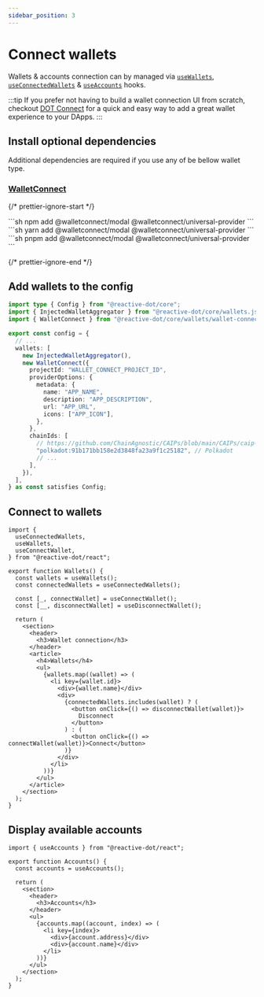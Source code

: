 ```yaml
---
sidebar_position: 3
---
```



# Connect wallets

Wallets & accounts connection can by managed via [`useWallets`](/api/react/function/useWallets), [`useConnectedWallets`](/api/react/function/useConnectedWallets) & [`useAccounts`](/api/react/function/useAccounts) hooks.

:::tip
If you prefer not having to build a wallet connection UI from scratch, checkout [DOT Connect](https://dotconnect.dev/) for a quick and easy way to add a great wallet experience to your DApps.
:::

## Install optional dependencies

Additional dependencies are required if you use any of be bellow wallet type.

### [WalletConnect](https://walletconnect.com/)

{/* prettier-ignore-start */}

<Tabs>
  <TabItem value="npm" label="npm" default>
    ```sh
    npm add @walletconnect/modal @walletconnect/universal-provider
    ```
  </TabItem>
  <TabItem value="yarn" label="yarn">
    ```sh
    yarn add @walletconnect/modal @walletconnect/universal-provider
    ```
  </TabItem>
    <TabItem value="pnpm" label="pnpm">
    ```sh
    pnpm add @walletconnect/modal @walletconnect/universal-provider
    ```
  </TabItem>
</Tabs>

{/* prettier-ignore-end */}

## Add wallets to the config

```ts title="config.ts"
import type { Config } from "@reactive-dot/core";
import { InjectedWalletAggregator } from "@reactive-dot/core/wallets.js";
import { WalletConnect } from "@reactive-dot/core/wallets/wallet-connect.js";

export const config = {
  // ...
  wallets: [
    new InjectedWalletAggregator(),
    new WalletConnect({
      projectId: "WALLET_CONNECT_PROJECT_ID",
      providerOptions: {
        metadata: {
          name: "APP_NAME",
          description: "APP_DESCRIPTION",
          url: "APP_URL",
          icons: ["APP_ICON"],
        },
      },
      chainIds: [
        // https://github.com/ChainAgnostic/CAIPs/blob/main/CAIPs/caip-13.md
        "polkadot:91b171bb158e2d3848fa23a9f1c25182", // Polkadot
        // ...
      ],
    }),
  ],
} as const satisfies Config;
```

## Connect to wallets

```tsx title="wallets.tsx"
import {
  useConnectedWallets,
  useWallets,
  useConnectWallet,
} from "@reactive-dot/react";

export function Wallets() {
  const wallets = useWallets();
  const connectedWallets = useConnectedWallets();

  const [_, connectWallet] = useConnectWallet();
  const [__, disconnectWallet] = useDisconnectWallet();

  return (
    <section>
      <header>
        <h3>Wallet connection</h3>
      </header>
      <article>
        <h4>Wallets</h4>
        <ul>
          {wallets.map((wallet) => (
            <li key={wallet.id}>
              <div>{wallet.name}</div>
              <div>
                {connectedWallets.includes(wallet) ? (
                  <button onClick={() => disconnectWallet(wallet)}>
                    Disconnect
                  </button>
                ) : (
                  <button onClick={() => connectWallet(wallet)}>Connect</button>
                )}
              </div>
            </li>
          ))}
        </ul>
      </article>
    </section>
  );
}
```

## Display available accounts

```tsx title="accounts.tsx"
import { useAccounts } from "@reactive-dot/react";

export function Accounts() {
  const accounts = useAccounts();

  return (
    <section>
      <header>
        <h3>Accounts</h3>
      </header>
      <ul>
        {accounts.map((account, index) => (
          <li key={index}>
            <div>{account.address}</div>
            <div>{account.name}</div>
          </li>
        ))}
      </ul>
    </section>
  );
}
```
